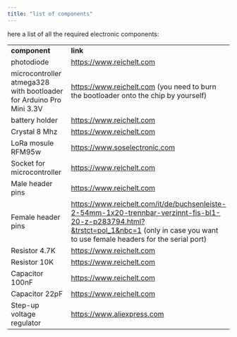 ```yaml
---
title: "list of components"
---
```


here a list of all the required electronic components:

|  |  |
|----|----|
| **component**​ | **link**​ |
| photodiode​ | [https://www.reichelt.com](https://www.reichelt.com/it/de/silizium-pin-fotodiode-400-1100nm-150-5-mm-sfh-203-p-p60569.html?CCOUNTRY=446&LANGUAGE=it&GROUPID=3045&START=0&OFFSET=16&SID=94aac536f170a0a7477a762bde84d06fbc967f64e3d089d132e8e&LANGUAGE=DE&&r=1)​ |
| microcontroller atmega328 with bootloader for Arduino Pro Mini 3.3V​ | [https://www.reichelt.com](https://www.reichelt.com/it/de/8-bit-atmega-avr-mikrocontroller-32-kb-20-mhz-pdip-28-atmega-328p-pu-p119685.html?search=atmega328&&r=1) (you need to burn the bootloader onto the chip by yourself)​ |
| battery holder​ | [https://www.reichelt.com](https://www.reichelt.com/it/de/batteriehalter-fuer-2-mignonzellen-aa--halter-2xaaz-p113169.html?&trstct=pos_9&nbc=1)​ |
| Crystal 8 Mhz​ | [https://www.reichelt.com](https://www.reichelt.com/it/de/standardquarz-grundton-8-000000-mhz-8-0000-hc49u-s-p32845.html?&trstct=pos_3&nbc=1)​ |
| LoRa mosule RFM95w​ | [https://www.soselectronic.com](https://www.soselectronic.com/de/products/hoperf/rfm95w-868-s2r-1-180936?query=rfm95w)​ |
| Socket for microcontroller​ | [https://www.reichelt.com](https://www.reichelt.com/it/de/ic-sockel-28-polig-doppelter-federkontakt-gs-28-s-p86281.html?&trstct=pos_2&nbc=1%E2%80%8B)​ |
| Male header pins ​ | [https://www.reichelt.com](https://www.reichelt.com/it/de/stiftleiste-20-polig-raster-2-54mm-bkl-10120204-p235649.html?&trstct=pol_3&nbc=1%E2%80%8B)​ |
| Female header pins​ | <https://www.reichelt.com/it/de/buchsenleiste-2-54mm-1x20-trennbar-verzinnt-fis-bl1-20-z-p283794.html?&trstct=pol_1&nbc=1> (only in case you want to use female headers for the serial port)​ |
| Resistor 4.7K​ | [https://www.reichelt.com](https://www.reichelt.com/it/de/widerstand-kohleschicht-4-7-kohm-0207-250-mw-5--1-4w-4-7k-p1425.html?&trstct=pos_12&nbc=1)​ |
| Resistor 10K​ | [https://www.reichelt.com](https://www.reichelt.com/it/de/widerstand-kohleschicht-10-kohm-0207-250-mw-5--1-4w-10k-p1338.html?search=10+K&&r=1)​ |
| Capacitor 100nF​ | [https://www.reichelt.com](https://www.reichelt.com/it/de/vielschicht-kerko-100-nf-50-100-v-z5u-20-rm-2-5-z5u-2-5-100n-p22977.html?&trstct=pos_7&nbc=1)​ |
| Capacitor 22pF​ | [https://www.reichelt.com](https://www.reichelt.com/it/de/keramik-kondensator-22-pf-10-npo-500-v-rm-5-kerko-500-22p-p9330.html?&trstct=pos_5&nbc=1)​ |
| Step-up voltage regulator​ | [https://www.aliexpress.com](https://www.aliexpress.com/item/1005005528299048.html?src=google&src=google&albch=shopping&acnt=272-267-0231&slnk=&plac=&mtctp=&albbt=Google_7_shopping&gclsrc=aw.ds&albagn=888888&ds_e_adid=&ds_e_matchtype=&ds_e_device=c&ds_e_network=x&ds_e_product_group_id=&ds_e_product_id=it1005005528299048&ds_e_product_merchant_id=107683874&ds_e_product_country=IT&ds_e_product_language=it&ds_e_product_channel=online&ds_e_product_store_id=&ds_url_v=2&albcp=20705056984&albag=&isSmbAutoCall=false&needSmbHouyi=false&gad_source=1&gclid=CjwKCAiArLyuBhA7EiwA-qo80OdIKkXU049mXL8Nw6Rd1YYpgGYMHQFGFjUoBtIqP0zRigw9JsqcmBoC64UQAvD_BwE&aff_fcid=fcdcee6878124ed6917712ecb1d9f667-1708079187469-06628-UneMJZVf&aff_fsk=UneMJZVf&aff_platform=aaf&sk=UneMJZVf&aff_trace_key=fcdcee6878124ed6917712ecb1d9f667-1708079187469-06628-UneMJZVf&terminal_id=76a9887d1acb48cfa34b52964de95161&afSmartRedirect=y&gatewayAdapt=glo2ita)​ |

